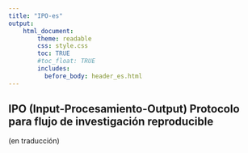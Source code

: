 ```yaml
---
title: "IPO-es"
output:
    html_document:
        theme: readable
        css: style.css
        toc: TRUE
        #toc_float: TRUE
        includes:
          before_body: header_es.html
---
```

<div class="mycontent">


# IPO (Input-Procesamiento-Output) Protocolo para flujo de investigación reproducible

(en traducción)

<br><br><br>
</div>
